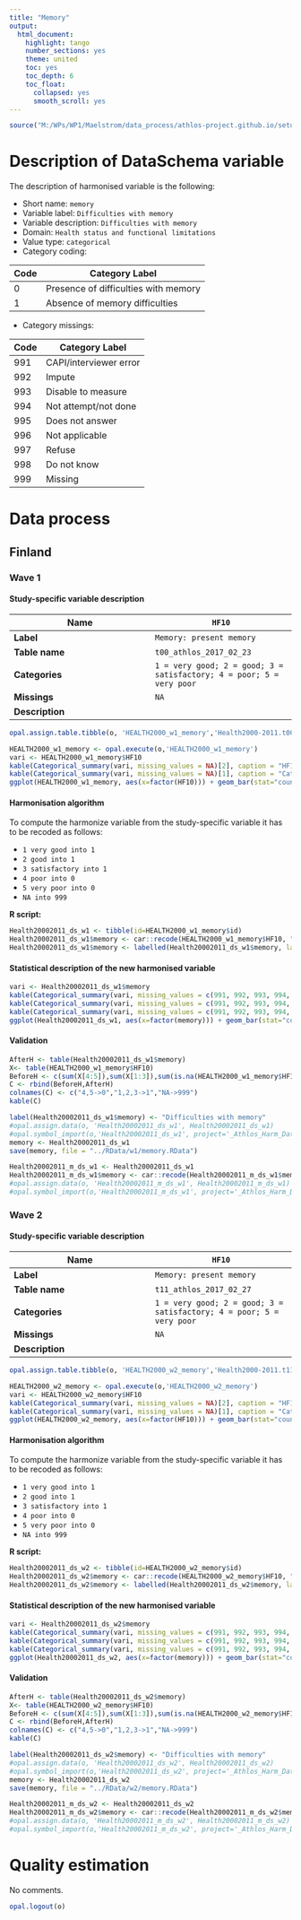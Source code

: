 ```yaml
---
title: "Memory"
output:
  html_document:
    highlight: tango
    number_sections: yes
    theme: united
    toc: yes
    toc_depth: 6
    toc_float:
      collapsed: yes
      smooth_scroll: yes
---
```

  
<!-- ########################################################## --> 

<!-- # Installation, loading packages -->
<!-- **R script:** -->

```r
source("M:/WPs/WP1/Maelstrom/data_process/athlos-project.github.io/setup_iago.r")
```
<!-- ########################################################## --> 

# Description of DataSchema variable

The description of harmonised variable is the following:


* Short name: `memory`
* Variable label: `Difficulties with memory`
* Variable description: `Difficulties with memory`
* Domain: `Health status and functional limitations`
* Value type: `categorical`
* Category coding:

**Code** | **Category Label**
-------- | ------------------
0        | Presence of difficulties with memory
1        | Absence of memory difficulties

* Category missings: 

**Code** | **Category Label**
----| ------------------
991 | CAPI/interviewer error
992 | Impute
993 | Disable to measure
994 | Not attempt/not done
995 | Does not answer
996 | Not applicable
997 | Refuse
998 | Do not know
999 | Missing

# Data process 

## Finland


### Wave 1 

#### Study-specific variable description




| **Name** | `HF10`|
|-|-|
| **Label** | `Memory: present memory` |
| **Table name** | `t00_athlos_2017_02_23` |
| **Categories** | `1 = very good; 2 = good; 3 = satisfactory; 4 = poor; 5 = very poor` |
| **Missings** | `NA` |
| **Description** |  |



```r
opal.assign.table.tibble(o, 'HEALTH2000_w1_memory','Health2000-2011.t00_athlos_2017_02_23', variables=list('HF10'), missings = TRUE)
```

```r
HEALTH2000_w1_memory <- opal.execute(o,'HEALTH2000_w1_memory')
vari <- HEALTH2000_w1_memory$HF10
kable(Categorical_summary(vari, missing_values = NA)[2], caption = "HF10")
kable(Categorical_summary(vari, missing_values = NA)[1], caption = "Category")
ggplot(HEALTH2000_w1_memory, aes(x=factor(HF10))) + geom_bar(stat="count", width=0.4, fill="steelblue") + xlab("memory") + ylab("Frequency")
```

#### Harmonisation algorithm

To compute the harmonize variable from the study-specific variable it has to be recoded as follows:

* `1 very good into 1` 
* `2 good into 1` 
* `3 satisfactory into 1` 
* `4 poor into 0` 
* `5 very poor into 0`                                            
* `NA into 999`


**R script:**
```r
Health20002011_ds_w1 <- tibble(id=HEALTH2000_w1_memory$id)
Health20002011_ds_w1$memory <- car::recode(HEALTH2000_w1_memory$HF10, "1 = '1';2 = '1';3 = '1';4 = '0';5 = '0';NA = '999' ")
Health20002011_ds_w1$memory <- labelled(Health20002011_ds_w1$memory, labels = c(Yes=0, No=1, Missing=999, Do_not_know=998, Refuse=997, Not_applicable=996, Does_not_answer=995,  Not_attempt_not_done=994, Disable_to_measure=993, Impute=992, CAPI_interviewer_error=991))
```

#### Statistical description of the new harmonised variable
```r
vari <- Health20002011_ds_w1$memory
kable(Categorical_summary(vari, missing_values = c(991, 992, 993, 994, 995, 996, 997, 998, 999))[3], caption = "memory")
kable(Categorical_summary(vari, missing_values = c(991, 992, 993, 994, 995, 996, 997, 998, 999))[1], caption = "Category")
kable(Categorical_summary(vari, missing_values = c(991, 992, 993, 994, 995, 996, 997, 998, 999))[2], caption = "Type of missing")
ggplot(Health20002011_ds_w1, aes(x=factor(memory))) + geom_bar(stat="count", width=0.4, fill="steelblue") + xlab("memory") + ylab("Frequency")
```

#### Validation
```r
AfterH <- table(Health20002011_ds_w1$memory)
X<- table(HEALTH2000_w1_memory$HF10)
BeforeH <- c(sum(X[4:5]),sum(X[1:3]),sum(is.na(HEALTH2000_w1_memory$HF10)))
C <- rbind(BeforeH,AfterH)
colnames(C) <- c("4,5->0","1,2,3->1","NA->999") 
kable(C)
```






```r

label(Health20002011_ds_w1$memory) <- "Difficulties with memory"
#opal.assign.data(o, 'Health20002011_ds_w1', Health20002011_ds_w1)
#opal.symbol_import(o,'Health20002011_ds_w1', project='_Athlos_Harm_Dataset')
memory <- Health20002011_ds_w1
save(memory, file = "../RData/w1/memory.RData")

Health20002011_m_ds_w1 <- Health20002011_ds_w1
Health20002011_m_ds_w1$memory <- car::recode(Health20002011_m_ds_w1$memory, "c(991, 992, 993, 994, 995, 996, 997,998, 999)=NA")
#opal.assign.data(o, 'Health20002011_m_ds_w1', Health20002011_m_ds_w1)
#opal.symbol_import(o,'Health20002011_m_ds_w1', project='_Athlos_Harm_Dataset')
```



### Wave 2

#### Study-specific variable description




| **Name** | `HF10`|
|-|-|
| **Label** | `Memory: present memory` |
| **Table name** | `t11_athlos_2017_02_27` |
| **Categories** | `1 = very good; 2 = good; 3 = satisfactory; 4 = poor; 5 = very poor` |
| **Missings** | `NA` |
| **Description** |  |



```r
opal.assign.table.tibble(o, 'HEALTH2000_w2_memory','Health2000-2011.t11_athlos_2017_02_27', variables=list('HF10'), missings = TRUE)
```

```r
HEALTH2000_w2_memory <- opal.execute(o,'HEALTH2000_w2_memory')
vari <- HEALTH2000_w2_memory$HF10
kable(Categorical_summary(vari, missing_values = NA)[2], caption = "HF10")
kable(Categorical_summary(vari, missing_values = NA)[1], caption = "Category")
ggplot(HEALTH2000_w2_memory, aes(x=factor(HF10))) + geom_bar(stat="count", width=0.4, fill="steelblue") + xlab("memory") + ylab("Frequency")
```

#### Harmonisation algorithm

To compute the harmonize variable from the study-specific variable it has to be recoded as follows:

* `1 very good into 1` 
* `2 good into 1` 
* `3 satisfactory into 1` 
* `4 poor into 0` 
* `5 very poor into 0`                                            
* `NA into 999`


**R script:**
```r
Health20002011_ds_w2 <- tibble(id=HEALTH2000_w2_memory$id)
Health20002011_ds_w2$memory <- car::recode(HEALTH2000_w2_memory$HF10, "1 = '1';2 = '1';3 = '1';4 = '0';5 = '0';NA = '999' ")
Health20002011_ds_w2$memory <- labelled(Health20002011_ds_w2$memory, labels = c(Yes=0, No=1, Missing=999, Do_not_know=998, Refuse=997, Not_applicable=996, Does_not_answer=995,  Not_attempt_not_done=994, Disable_to_measure=993, Impute=992, CAPI_interviewer_error=991))
```

#### Statistical description of the new harmonised variable
```r
vari <- Health20002011_ds_w2$memory
kable(Categorical_summary(vari, missing_values = c(991, 992, 993, 994, 995, 996, 997, 998, 999))[3], caption = "memory")
kable(Categorical_summary(vari, missing_values = c(991, 992, 993, 994, 995, 996, 997, 998, 999))[1], caption = "Category")
kable(Categorical_summary(vari, missing_values = c(991, 992, 993, 994, 995, 996, 997, 998, 999))[2], caption = "Type of missing")
ggplot(Health20002011_ds_w2, aes(x=factor(memory))) + geom_bar(stat="count", width=0.4, fill="steelblue") + xlab("memory") + ylab("Frequency")
```

#### Validation
```r
AfterH <- table(Health20002011_ds_w2$memory)
X<- table(HEALTH2000_w2_memory$HF10)
BeforeH <- c(sum(X[4:5]),sum(X[1:3]),sum(is.na(HEALTH2000_w2_memory$HF10)))
C <- rbind(BeforeH,AfterH)
colnames(C) <- c("4,5->0","1,2,3->1","NA->999") 
kable(C)
```






```r

label(Health20002011_ds_w2$memory) <- "Difficulties with memory"
#opal.assign.data(o, 'Health20002011_ds_w2', Health20002011_ds_w2)
#opal.symbol_import(o,'Health20002011_ds_w2', project='_Athlos_Harm_Dataset')
memory <- Health20002011_ds_w2
save(memory, file = "../RData/w2/memory.RData")

Health20002011_m_ds_w2 <- Health20002011_ds_w2
Health20002011_m_ds_w2$memory <- car::recode(Health20002011_m_ds_w2$memory, "c(991, 992, 993, 994, 995, 996, 997,998, 999)=NA")
#opal.assign.data(o, 'Health20002011_m_ds_w2', Health20002011_m_ds_w2)
#opal.symbol_import(o,'Health20002011_m_ds_w2', project='_Athlos_Harm_Dataset')
```




# Quality estimation
No comments.


```r
opal.logout(o)
```
